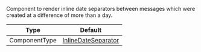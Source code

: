Component to render inline date separators between messages which were created at a difference of more than a day.

| Type          | Default                                                                                                                                           |
| ------------- | ------------------------------------------------------------------------------------------------------------------------------------------------- |
| ComponentType | [InlineDateSeparator](https://github.com/GetStream/stream-chat-react-native/blob/main/package/src/components/MessageList/InlineDateSeparator.tsx) |
